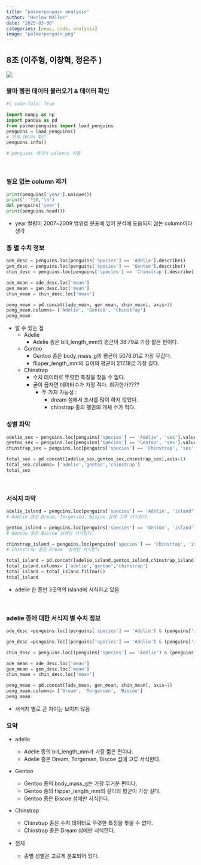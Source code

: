 ```yaml
---
title: "palmerpeuguin analysis"
author: "Harlow Malloc"
date: "2025-03-06"
categories: [news, code, analysis]
image: "palmerpenguin.png"
---
```


## 8조 (이주형, 이창혁, 정은주 )
![](https://encrypted-tbn0.gstatic.com/images?q=tbn:ANd9GcRN0a0aHzCUujR1EMQFoR3U6DTZXjXKs8kVpR7vuVj3dRRTnRlSC4QZVqNUlMwZxM6FKNs&usqp=CAU){fig-align="center" fig-width=100%}

### 팔마 펭귄 데이터 불러오기 & 데이터 확인
```python
#| code-fold: True

import numpy as np 
import pandas as pd 
from palmerpenguins import load_penguins
penguins = load_penguins()
# 전체 데이터 확인
penguins.info()

# penguins 데이터 columns 이름
```
<br>

### 필요 없는 column 제거
```python
print(penguins['year'].unique())
print('-'*50,'\n')
del penguins['year']
print(penguins.head())
```
* year 컬럼이 2007~2009 범위로 분포에 있어 분석에 도움되지 않는 column이라 생각
<br>

### 종 별 수치 정보
```python
ade_desc = penguins.loc[penguins['species'] == 'Adelie'].describe()
gen_desc = penguins.loc[penguins['species'] == 'Gentoo'].describe()
chin_desc = penguins.loc[penguins['species'] == 'Chinstrap'].describe()

ade_mean = ade_desc.loc['mean']
gen_mean = gen_desc.loc['mean']
chin_mean = chin_desc.loc['mean']

peng_mean = pd.concat([ade_mean, gen_mean, chin_mean], axis=1)
peng_mean.columns= ['Adelie', 'Gentoo', 'Chinstrap']
peng_mean

```
- 알 수 있는 점
    - Adelie
        - Adelie 종은 bill_length_mm의 평균이 38.79로 가장 짧은 편이다. 
    - Gentoo
        - Gentoo 종은 body_mass_g의 평균이 5076.01로 가장 무겁다.
        - flipper_length_mm의 길이의 평균이 217.18로 가장 길다. 
    - Chinstrap
        - 수치 데이터로 뚜렷한 특징을 찾을 수 없다. 
        - 굳이 꼽자면 데이터수가 가장 적다. 희귀한가????
            - 두 가지 가능성 : 
                - dream 섬에서 조사를 많이 하지 않았다. 
                - chinstrap 종의 펭귄의 개체 수가 적다. 
<br>

### 성별 파악
```python
adelie_sex = penguins.loc[penguins['species'] == 'Adelie', 'sex'].value_counts()
gentoo_sex = penguins.loc[penguins['species'] == 'Gentoo', 'sex'].value_counts()
chinstrap_sex = penguins.loc[penguins['species'] == 'Chinstrap', 'sex'].value_counts()

total_sex = pd.concat([adelie_sex,gentoo_sex,chinstrap_sex],axis=1)
total_sex.columns= ['adelie','gentoo','chinstrap']
total_sex
```
<br>

### 서식지 파악
```python
adelie_island = penguins.loc[penguins['species'] == 'Adelie', 'island'].value_counts()
# Adelie 종은 Dream, Torgersen, Biscoe 섬에 고루 서식한다.

gentoo_island = penguins.loc[penguins['species'] == 'Gentoo', 'island'].value_counts()
# Gentoo 종은 Biscoe 섬에만 서식한다.

chinstrap_island = penguins.loc[penguins['species'] == 'Chinstrap', 'island'].value_counts()
# Chinstrap 종은 Dream  섬에만 서식한다.

total_island = pd.concat([adelie_island,gentoo_island,chinstrap_island],axis=1)
total_island.columns= ['adelie','gentoo','chinstrap']
total_island = total_island.fillna(0)
total_island
```
- adelie 한 종만 3곳의의 island에 서식하고 있음 

<br>

### adelie 종에 대한 서식지 별 수치 정보 
```python
ade_desc =penguins.loc[(penguins['species'] == 'Adelie') & (penguins['island']=='Dream')].describe()

gen_desc =penguins.loc[(penguins['species'] == 'Adelie') & (penguins['island']=='Torgersen')].describe()

chin_desc = penguins.loc[(penguins['species'] == 'Adelie') & (penguins['island']=='Biscoe')].describe()

ade_mean = ade_desc.loc['mean']
gen_mean = gen_desc.loc['mean']
chin_mean = chin_desc.loc['mean']

peng_mean = pd.concat([ade_mean, gen_mean, chin_mean], axis=1)
peng_mean.columns= ['Dream', 'Torgersen', 'Biscoe']
peng_mean
```
- 서식지 별로 큰 차이는 보이지 않음
<br>

### 요약
- adelie
    - Adelie 종의 bill_length_mm가 가장 짧은 편이다. 
    - Adelie 종은 Dream, Torgersen, Biscoe 섬에 고루 서식한다.

- Gentoo

    - Gentoo 종의 body_mass_g는 가장 무거운 편이다.
    - Gentoo 종의 flipper_length_mm의 길이의 평균이 가장 길다. 
    - Gentoo 종은 Biscoe 섬에만 서식한다.

- Chinstrap
    -  Chinstrap 종은 수치 데이터로 뚜렷한 특징을 찾을 수 없다. 
    -  Chinstrap 종은 Dream  섬에만 서식한다.

- 전체
    - 종별 성별은 고르게 분포되어 있다.